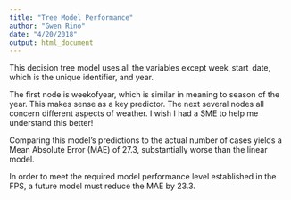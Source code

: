 ```yaml
---
title: "Tree Model Performance"
author: "Gwen Rino"
date: "4/20/2018"
output: html_document
---
```


This decision tree model uses all the variables except week_start_date, which is the unique identifier, and year.

The first node is weekofyear, which is similar in meaning to season of the year. This makes sense as a key predictor. The next several nodes all concern different aspects of weather. I wish I had a SME to help me understand this better!
  
Comparing this model's predictions to the actual number of cases yields a Mean Absolute Error (MAE) of 27.3, substantially worse than the linear model.
  
In order to meet the required model performance level established in the FPS, a future model must reduce the MAE by 23.3.
